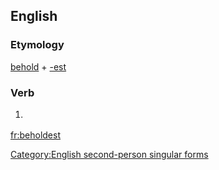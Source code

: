 ==English==

===Etymology===
[[behold]] + [[-est]]

===Verb===
{{infl|en|verb form}}

# {{archaic}} {{form of|Second-person singular simple present form|behold}}

[[Category:English second-person singular forms]]

[[fr:beholdest]]